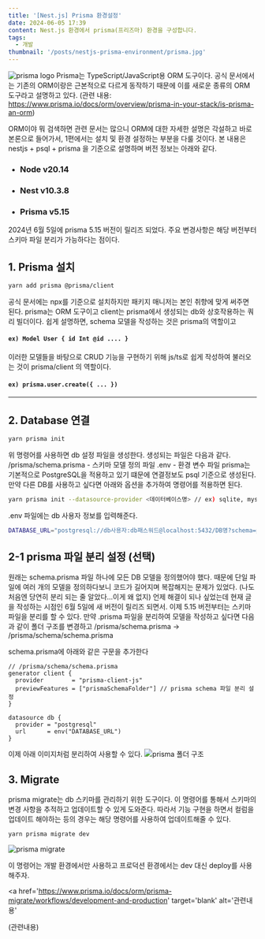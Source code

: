```yaml
---
title: '[Nest.js] Prisma 환경설정'
date: 2024-06-05 17:39
content: Nest.js 환경에서 prisma(프리즈마) 환경을 구성합니다.
tags:
  - 개발
thumbnail: '/posts/nestjs-prisma-environment/prisma.jpg'
---
```


![prisma logo](/posts/nestjs-prisma-environment/prisma.jpg)
Prisma는 TypeScript/JavaScript용 ORM 도구이다.
공식 문서에서는 기존의 ORM이랑은 근본적으로 다르게 동작하기 때문에 이를 새로운 종류의 ORM 도구라고 설명하고 있다.
(관련 내용: https://www.prisma.io/docs/orm/overview/prisma-in-your-stack/is-prisma-an-orm)

ORM이야 뭐 검색하면 관련 문서는 많으니 ORM에 대한 자세한 설명은 각설하고 바로 본론으로 들어가서,
1편에서는 설치 및 환경 설정하는 부분을 다룰 것이다. 본 내용은 nestjs + psql + prisma 을 기준으로 설명하며 버전 정보는 아래와 같다.

- ### Node v20.14
- ### Nest v10.3.8
- ### Prisma v5.15

2024년 6월 5일에 prisma 5.15 버전이 릴리즈 되었다. 주요 변경사항은 해당 버전부터 스키마 파일 분리가 가능하다는 점이다.

## 1. Prisma 설치

```bash
yarn add prisma @prisma/client
```

공식 문서에는 npx를 기준으로 설치하지만 패키지 매니저는 본인 취향에 맞게 써주면 된다.
prisma는 ORM 도구이고 client는 prisma에서 생성되는 db와 상호작용하는 쿼리 빌더이다. 쉽게 설명하면,
schema 모델을 작성하는 것은 prisma의 역할이고

#### `ex) Model User { id Int @id .... }`

이러한 모델들을 바탕으로 CRUD 기능을 구현하기 위해 js/ts로 쉽게 작성하여 불러오는 것이 prisma/client 의 역할이다.

#### `ex) prisma.user.create({ ... })`

---

## 2. Database 연결

```bash
yarn prisma init
```

위 명령어를 사용하면 db 설정 파일을 생성한다. 생성되는 파일은 다음과 같다.
/prisma/schema.prisma - 스키마 모델 정의 파일
.env - 환경 변수 파일
prisma는 기본적으로 PostgreSQL을 적용하고 있기 떄문에 연결정보도 psql 기준으로 생성된다. 만약 다른 DB를 사용하고 싶다면 아래와 옵션을 추가하여 명령어를 적용하면 된다.

```bash
yarn prisma init --datasource-provider <데이터베이스명> // ex) sqlite, mysql, mongodb ...`
```

.env 파일에는 db 사용자 정보를 입력해준다.

```bash
DATABASE_URL="postgresql://db사용자:db패스워드@localhost:5432/DB명?schema=public"
```

## 2-1 prisma 파일 분리 설정 (선택)

원래는 schema.prisma 파일 하나에 모든 DB 모델을 정의했어야 했다. 때문에 단일 파일에 여러 개의 모델을 정의하다보니 코드가 길어지며 복잡해지는 문제가 있었다. (나도 처음엔 당연히 분리 되는 줄 알았다...이게 왜 없지)
언제 해결이 되나 싶었는데 현재 글을 작성하는 시점인 6월 5일에 새 버전이 릴리즈 되면서. 이제 5.15 버전부터는 스키마 파일을 분리를 할 수 있다.
만약 .prisma 파일을 분리하여 모델을 작성하고 싶다면 다음과 같이 폴더 구조를 변경하고 /prisma/schema.prisma -> /prisma/schema/schema.prisma

schema.prisma에 아래와 같은 구문을 추가한다

```prisma
// /prisma/schema/schema.prisma
generator client {
  provider        = "prisma-client-js"
  previewFeatures = ["prismaSchemaFolder"] // prisma schema 파일 분리 설정
}

datasource db {
  provider = "postgresql"
  url      = env("DATABASE_URL")
}
```

이제 아래 이미지처럼 분리하여 사용할 수 있다.
![prisma 폴더 구조](/posts/nextjs-prisma-environment/prisma2.png)

## 3. Migrate

prisma migrate는 db 스키마를 관리하기 위한 도구이다. 이 명령어를 통해서 스키마의 변경 사항을 추적하고 업데이트할 수 있게 도와준다. 따라서 기능 구현을 하면서 컬럼을 업데이트 해야하는 등의 경우는 해당 명령어를 사용하여 업데이트해줄 수 있다.

```bash
yarn prisma migrate dev
```

![prisma migrate](/posts/nextjs-prisma-environment/prisma3.png)

이 명령어는 개발 환경에서만 사용하고 프로덕션 환경에서는 dev 대신 deploy를 사용해주자.

<a
  href='https://www.prisma.io/docs/orm/prisma-migrate/workflows/development-and-production'
  target='blank'
  alt='관련내용'
>
  (관련내용)
</a>
